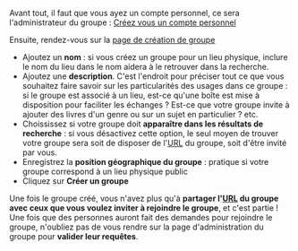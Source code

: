 <!-- LANG:EN, title="How to create a group"-->

<!-- LANG:FR, title="Comment créer un groupe"-->

Avant tout, il faut que vous ayez un compte personnel, ce sera l'administrateur du groupe : [[How-to-create-an-account|Créez vous un compte personnel]]

Ensuite, rendez-vous sur la [https://inventaire.io/network/groups/create page de création de groupe]

* Ajoutez un '''nom''' : si vous créez un groupe pour un lieu physique, inclure le nom du lieu dans le nom aidera à le retrouver dans la recherche.
* Ajoutez une '''description'''. C'est l'endroit pour préciser tout ce que vous souhaitez faire savoir sur les particularités des usages dans ce groupe : si le groupe est associé à un lieu, est-ce qu'une boîte est mise à disposition pour faciliter les échanges ? Est-ce que votre groupe invite à ajouter des livres d'un genre ou sur un sujet en particulier ? etc.
* Choississez si votre groupe doit '''apparaître dans les résultats de recherche''' : si vous désactivez cette option, le seul moyen de trouver votre groupe sera soit de disposer de l'[https://fr.wikipedia.org/wiki/Uniform_Resource_Locator URL] du groupe, soit d'être invité par vous.
* Enregistrez la '''position géographique du groupe''' : pratique si votre groupe correspond à un lieu physique public
* Cliquez sur '''Créer un groupe'''

Une fois le groupe créé, vous n'avez plus qu'à '''partager l'[https://fr.wikipedia.org/wiki/Uniform_Resource_Locator URL] du groupe avec ceux que vous voulez inviter à rejoindre le groupe''', et c'est partie ! Une fois que des personnes auront fait des demandes pour rejoindre le groupe, n'oubliez pas de vous rendre sur la page d'administration du groupe pour '''valider leur requêtes'''.

